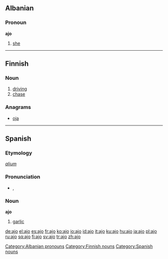 {{see|ajö}}
==Albanian==

===Pronoun===
'''ajo'''

# [[she]]

[[Category:Albanian pronouns]]

----

==Finnish==

===Noun===
{{fi-noun|ajo|type=valo}}

# [[driving]]
# [[chase]]

===Anagrams===
* [[oja]]

[[Category:Finnish nouns]]

----

==Spanish==

===Etymology===
{{L.|es}} ''[[alium]]''

===Pronunciation===
* {{IPA|/'axo/}}, {{SAMPA|/'axo/}}

===Noun===
'''ajo''' {{m}}

# [[garlic]]

[[Category:Spanish nouns]]

[[de:ajo]]
[[el:ajo]]
[[es:ajo]]
[[fr:ajo]]
[[ko:ajo]]
[[io:ajo]]
[[id:ajo]]
[[it:ajo]]
[[ku:ajo]]
[[hu:ajo]]
[[ja:ajo]]
[[pl:ajo]]
[[ru:ajo]]
[[sq:ajo]]
[[fi:ajo]]
[[sv:ajo]]
[[tr:ajo]]
[[zh:ajo]]